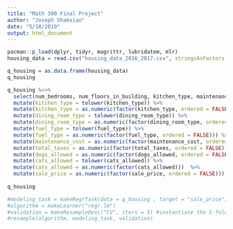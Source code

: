 ```yaml
---
title: "Math 390 Final Project"
author: "Joseph Shamsian"
date: "5/10/2019"
output: html_document
---
```




```r
pacman::p_load(dplyr, tidyr, magrittr, lubridatem, mlr)
housing_data = read.csv("housing_data_2016_2017.csv", stringsAsFactors = FALSE)

q_housing = as.data.frame(housing_data)
q_housing 

q_housing %<>%
  select(num_bedrooms, num_floors_in_building, kitchen_type, maintenance_cost, num_full_bathrooms, num_total_rooms, sq_footage, total_taxes, walk_score, dining_room_type, fuel_type, cats_allowed, dogs_allowed, sale_price) %>%
  mutate(kitchen_type = tolower(kitchen_type)) %>%
  mutate(kitchen_type = as.numeric(factor(kitchen_type, ordered = FALSE))) %>%
  mutate(dining_room_type = tolower(dining_room_type)) %>%
  mutate(dining_room_type = as.numeric(factor(dining_room_type, ordered = FALSE))) %>%
  mutate(fuel_type = tolower(fuel_type)) %>%
  mutate(fuel_type = as.numeric(factor(fuel_type, ordered = FALSE))) %>%
  mutate(maintenance_cost = as.numeric(factor(maintenance_cost, ordered = FALSE))) %>%
  mutate(total_taxes = as.numeric(factor(total_taxes, ordered = FALSE))) %>%
  mutate(dogs_allowed = as.numeric(factor(dogs_allowed, ordered = FALSE))) %>%
  mutate(cats_allowed = tolower(cats_allowed)) %>%
  mutate(cats_allowed = as.numeric(factor(cats_allowed)))  %>% 
  mutate(sale_price = as.numeric(factor(sale_price, ordered = FALSE)))
  
q_housing

#modeling_task = makeRegrTask(data = q_housing , target = "sale_price") 
#algorithm = makeLearner("regr.lm")
#validation = makeResampleDesc("CV", iters = 5) #instantiate the 5-fold CV
#resample(algorithm, modeling_task, validation)
```


